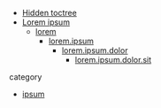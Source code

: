 <TableOfContents>


  - [Hidden toctree](index.mdx)
  - [Lorem ipsum](lorem.mdx)
    - [lorem](lorem.mdx#lorem)
      - [lorem.ipsum](lorem.mdx#id1)
        - [lorem.ipsum.dolor](lorem.mdx#lorem-ipsum-dolor)
          - [lorem.ipsum.dolor.sit](lorem.mdx#lorem-ipsum-dolor-sit)
</TableOfContents>

<TableOfContents>


  <p className="caption">
    category
  </p>

  - [ipsum](ipsum.mdx)
</TableOfContents>
